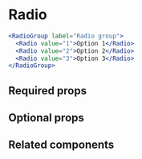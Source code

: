 # Radio

<ComponentDescription name="radio" />

```jsx
<RadioGroup label="Radio group">
  <Radio value="1">Option 1</Radio>
  <Radio value="2">Option 2</Radio>
  <Radio value="3">Option 3</Radio>
</RadioGroup>
```

## Required props

<PropsDocs name="radio" required />

## Optional props

<PropsDocs name="radio" />

## Related components

<RelatedComponentList>
  <RelatedComponent
    title="Select"
    description="A Select opens a dropdown with between five and seven values for users to choose one. Use Radios for less items or a Combobox for more items."
    href="/components/select"
  />
  <RelatedComponent
    title="Checkbox"
    description="A single Checkbox represents binary choices, such as accepting terms and conditions or activating and deactivating notifications."
    href="/components/checkbox"
  />
</RelatedComponentList>